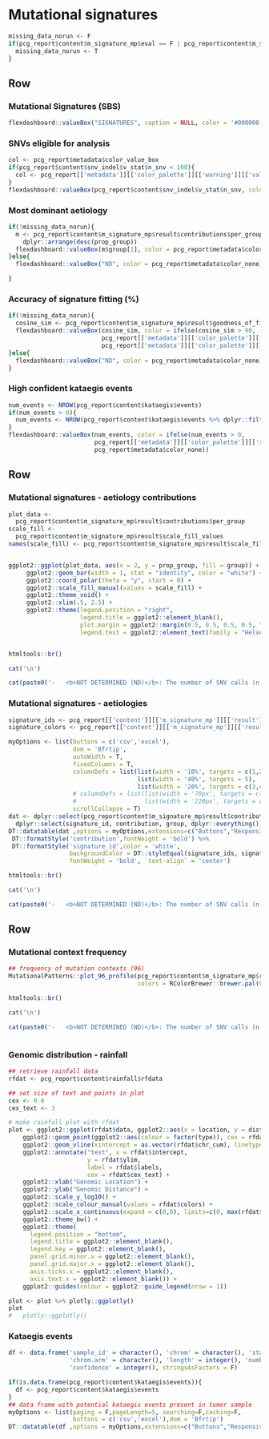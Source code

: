 Mutational signatures
==================================================================


```r
missing_data_norun <- F
if(pcg_report$content$m_signature_mp$eval == F | pcg_report$content$m_signature_mp$missing_data == T){
  missing_data_norun <- T
}
```


Row
-------------------------------------

### Mutational Signatures (SBS)

```r
flexdashboard::valueBox("SIGNATURES", caption = NULL, color = '#000000', icon = NULL)
```

### SNVs eligible for analysis

```r
col <- pcg_report$metadata$color_value_box
if(pcg_report$content$snv_indel$v_stat$n_snv < 100){
  col <- pcg_report[['metadata']][['color_palette']][['warning']][['values']][1]
}
flexdashboard::valueBox(pcg_report$content$snv_indel$v_stat$n_snv, color = col, icon = "fa-dna")
```


### Most dominant aetiology

```r
if(!missing_data_norun){
  m <- pcg_report$content$m_signature_mp$result$contributions$per_group %>% 
    dplyr::arrange(desc(prop_group))
  flexdashboard::valueBox(m$group[1], color = pcg_report$metadata$color_value_box)
}else{
  flexdashboard::valueBox("ND", color = pcg_report$metadata$color_none)

}
```


### Accuracy of signature fitting (%)

```r
if(!missing_data_norun){
  cosine_sim <- pcg_report$content$m_signature_mp$result$goodness_of_fit
  flexdashboard::valueBox(cosine_sim, color = ifelse(cosine_sim > 90,
                          pcg_report[['metadata']][['color_palette']][['success']][['values']][1],
                          pcg_report[['metadata']][['color_palette']][['warning']][['values']][1]))
}else{
  flexdashboard::valueBox("ND", color = pcg_report$metadata$color_none)
}
```

### High confident kataegis events

```r
num_events <- NROW(pcg_report$content$kataegis$events)
if(num_events > 0){
  num_events <- NROW(pcg_report$content$kataegis$events %>% dplyr::filter(confidence == 3))
}
flexdashboard::valueBox(num_events, color = ifelse(num_events > 0,
                        pcg_report[['metadata']][['color_palette']][['success']][['values']][1],
                        pcg_report$metadata$color_none))
```


Row {data-height=580}
-------------------------------------

### Mutational signatures - aetiology contributions {data-width=270, data-padding=10}
    
```r

plot_data <- 
  pcg_report$content$m_signature_mp$result$contributions$per_group
scale_fill <- 
  pcg_report$content$m_signature_mp$result$scale_fill_values
names(scale_fill) <- pcg_report$content$m_signature_mp$result$scale_fill_names


ggplot2::ggplot(plot_data, aes(x = 2, y = prop_group, fill = group)) +
     ggplot2::geom_bar(width = 1, stat = "identity", color = "white") +
     ggplot2::coord_polar(theta = "y", start = 0) +
     ggplot2::scale_fill_manual(values = scale_fill) +
     ggplot2::theme_void() + 
     ggplot2::xlim(.5, 2.5) +
     ggplot2::theme(legend.position = "right",
                    legend.title = ggplot2::element_blank(),
                    plot.margin = ggplot2::margin(0.5, 0.5, 0.5, 0.5, "cm"),
                    legend.text = ggplot2::element_text(family = "Helvetica", size = 14))



```


```r
htmltools::br()

cat('\n')

cat(paste0('-   <b>NOT DETERMINED (ND)</b>: The number of SNV calls (n = ',nrow(pcg_report[['content']][['m_signature_mp']][['variant_set']][['all']]),') is too limited. A minimum of ',pcg_report[['metadata']][['config']][['msigs']][['mutation_limit']],' SNVs is currently required for a mutational signature analysis to be performed.'), sep ="\n")

```



### Mutational signatures - aetiologies {data-padding=10}
    
```r

signature_ids <- pcg_report[['content']][['m_signature_mp']][['result']][['contributions']][['per_signature']]$signature_id
signature_colors <- pcg_report[['content']][['m_signature_mp']][['result']][['contributions']][['per_signature']]$col

myOptions <- list(buttons = c('csv','excel'),
                  dom = 'Bfrtip', 
                  autoWidth = T, 
                  fixedColumns = T,
                  columnDefs = list(list(width = '10%', targets = c(1,2)),
                                    list(width = '40%', targets = 5),
                                    list(width = '20%', targets = c(3,4))),
                  # columnDefs = list(list(width = '70px', targets = c(1,2)),
                  #                   list(width = '220px', targets = c(3,4))),
                  scrollCollapse = T)
dat <- dplyr::select(pcg_report$content$m_signature_mp$result$contributions$per_signature, -c(sample_id,col,prop_signature)) %>%
  dplyr::select(signature_id, contribution, group, dplyr::everything())
DT::datatable(dat ,options = myOptions,extensions=c("Buttons","Responsive"),escape=F) %>%
 DT::formatStyle('contribution',fontWeight = 'bold') %>%
 DT::formatStyle('signature_id',color = 'white', 
                 backgroundColor = DT::styleEqual(signature_ids, signature_colors), 
                 fontWeight = 'bold', `text-align` = 'center')

``` 

```r
htmltools::br()

cat('\n')

cat(paste0('-   <b>NOT DETERMINED (ND)</b>: The number of SNV calls (n = ',nrow(pcg_report[['content']][['m_signature_mp']][['variant_set']][['all']]),') is too limited. A minimum of ',pcg_report[['metadata']][['config']][['msigs']][['mutation_limit']],' SNVs is currently required for a mutational signature analysis to be performed.'), sep ="\n")


```


Row {.tabset .tabset-fade}
--------------------------------------------
   
### Mutational context frequency 

```r
## frequency of mutation contexts (96)
MutationalPatterns::plot_96_profile(pcg_report$content$m_signature_mp$result$mut_mat, 
                                    colors = RColorBrewer::brewer.pal(6, "Dark2"), ymax = 0.3)
```   
 
```r
htmltools::br()

cat('\n')

cat(paste0('-   <b>NOT DETERMINED (ND)</b>: The number of SNV calls (n = ',nrow(pcg_report[['content']][['m_signature_mp']][['variant_set']][['all']]),') is too limited. A minimum of ',pcg_report[['metadata']][['config']][['migs']][['mutation_limit']],' SNVs is currently required for a mutational signature analysis to be performed.'), sep ="\n")



```   
 
 
### Genomic distribution - rainfall
    
```r

## retrieve rainfall data
rfdat <- pcg_report$content$rainfall$rfdata

## set size of text and points in plot
cex <- 0.8
cex_text <- 3

# make rainfall plot with rfdat
plot <- ggplot2::ggplot(rfdat$data, ggplot2::aes(x = location, y = distance)) +
    ggplot2::geom_point(ggplot2::aes(colour = factor(type)), cex = rfdat$cex) +
    ggplot2::geom_vline(xintercept = as.vector(rfdat$chr_cum), linetype="dotted") +
    ggplot2::annotate("text", x = rfdat$intercept, 
                      y = rfdat$ylim, 
                      label = rfdat$labels, 
                      cex = rfdat$cex_text) +
    ggplot2::xlab("Genomic Location") +
    ggplot2::ylab("Genomic Distance") +
    ggplot2::scale_y_log10() +
    ggplot2::scale_colour_manual(values = rfdat$colors) +
    ggplot2::scale_x_continuous(expand = c(0,0), limits=c(0, max(rfdat$chr_cum))) +
    ggplot2::theme_bw() +
    ggplot2::theme(
      legend.position = "bottom",
      legend.title = ggplot2::element_blank(),
      legend.key = ggplot2::element_blank(),
      panel.grid.minor.x = ggplot2::element_blank(),
      panel.grid.major.x = ggplot2::element_blank(),
      axis.ticks.x = ggplot2::element_blank(),
      axis.text.x = ggplot2::element_blank()) +
    ggplot2::guides(colour = ggplot2::guide_legend(nrow = 1))

plot <- plot %>% plotly::ggplotly()
plot
#   plotly::ggplotly()
```

### Kataegis events {data-padding=25}

```r

df <- data.frame('sample_id' = character(), 'chrom' = character(), 'start' = integer(), 'end' = integer(),
                 'chrom.arm' = character(), 'length' = integer(), 'number.mut' = integer(), 'weight.C>X' = numeric(),
                 'confidence' = integer(), stringsAsFactors = F)

if(is.data.frame(pcg_report$content$kataegis$events)){
  df <- pcg_report$content$kataegis$events
}
## data frame with potential kataegis events present in tumor sample
myOptions <- list(paging = F,pageLength=5, searching=F,caching=F,
                  buttons = c('csv','excel'),dom = 'Bfrtip')
DT::datatable(df ,options = myOptions,extensions=c("Buttons","Responsive"))

``` 
   
